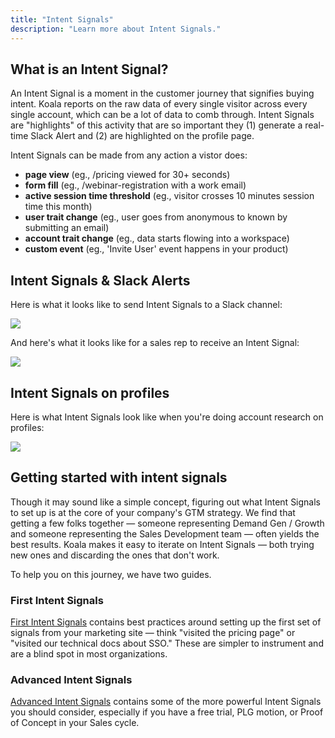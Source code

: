```yaml
---
title: "Intent Signals"
description: "Learn more about Intent Signals."
---
```


## What is an Intent Signal?

An Intent Signal is a moment in the customer journey that signifies buying intent. Koala reports on the raw data of every single visitor across every single account, which can be a lot of data to comb through. Intent Signals are "highlights" of this activity that are so important they (1) generate a real-time Slack Alert and (2) are highlighted on the profile page.

Intent Signals can be made from any action a vistor does:

- **page view** (eg., /pricing viewed for 30+ seconds)
- **form fill** (eg., /webinar-registration with a work email)
- **active session time threshold** (eg., visitor crosses 10 minutes session time this month)
- **user trait change** (eg., user goes from anonymous to known by submitting an email)
- **account trait change** (eg., data starts flowing into a workspace)
- **custom event** (eg., 'Invite User' event happens in your product)

## Intent Signals & Slack Alerts

Here is what it looks like to send Intent Signals to a Slack channel:

![](/images/product-manual/intent-signals/slack-alert-setup.png)

And here's what it looks like for a sales rep to receive an Intent Signal:

![](/images/product-manual/intent-signals/slack-message.png)

## Intent Signals on profiles

Here is what Intent Signals look like when you're doing account research on profiles:

![](/images/product-manual/intent-signals/profile-page.png)

## Getting started with intent signals

Though it may sound like a simple concept, figuring out what Intent Signals to set up is at the core of your company's GTM strategy. We find that getting a few folks together — someone representing Demand Gen / Growth and someone representing the Sales Development team — often yields the best results. Koala makes it easy to iterate on Intent Signals — both trying new ones and discarding the ones that don't work.

To help you on this journey, we have two guides.

### First Intent Signals
<a href="/docs/admin-guides/first-intent-signals">First Intent Signals</a> contains best practices around setting up the first set of signals from your marketing site — think "visited the pricing page" or "visited our technical docs about SSO." These are simpler to instrument and are a blind spot in most organizations.

### Advanced Intent Signals
<a href="/docs/admin-guides/advanced-intent-signals">Advanced Intent Signals</a> contains some of the more powerful Intent Signals you should consider, especially if you have a free trial, PLG motion, or Proof of Concept in your Sales cycle.
